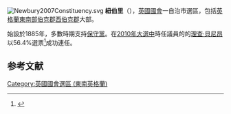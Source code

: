 [[File:Newbury2007Constituency.svg|right]]
'''紐伯里'''（{{lang-en|Newbury}}），[[英國|英國]][[英國國會|國會]]一自治市選區，包括[[英格蘭|英格蘭]][[東南英格蘭|東南部]][[伯克郡|伯克郡]][[西伯克郡|西伯克郡]]大部。

始設於1885年，多數時期支持[[保守黨_(英國)|保守黨]]。在[[2010年英國大選|2010年大選中]]時任議員的的[[理查·貝尼昂|理查·貝尼昂]]以56.4%選票<ref name="">{{cite news|publisher=[[英國廣播公司|英國廣播公司]]
|date=2010年5月7日
|title=Election 2010/Constituency/Newbury
|url=http://news.bbc.co.uk/1/shared/election2010/results/constituency/d04.stm
}}</ref>成功連任。

==参考文献==
<div class="references-small">
<references></references>
</div>
{{英國國會選區 (東南英格蘭)}}
{{DEFAULTSORT:Newbury}}
[[Category:英國國會選區_(東南英格蘭)|Category:英國國會選區 (東南英格蘭)]]